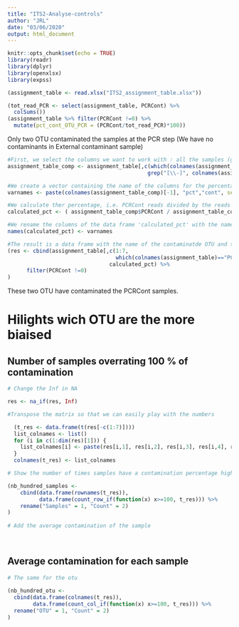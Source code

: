 ```yaml
---
title: "ITS2-Analyse-controls"
author: "JRL"
date: "03/06/2020"
output: html_document
---
```


```r
knitr::opts_chunk$set(echo = TRUE)
library(readr)
library(dplyr)
library(openxlsx)
library(expss)
```


```r
(assignment_table <- read.xlsx("ITS2_assignment_table.xlsx"))
```


```r
(tot_read_PCR <- select(assignment_table, PCRCont) %>% 
  colSums())
(assignment_table %>% filter(PCRCont !=0) %>% 
  mutate(pct_cont_OTU_PCR = (PCRCont/tot_read_PCR)*100))

```

Only two OTU contaminated the samples at the PCR step (We have no contaminants in External contaminant sample)




```r
#First, we select the columns we want to work with : all the samples (grep function) and PCRCont (which function)
assignment_table_comp <- assignment_table[,c(which(colnames(assignment_table)=="PCRCont"),
                                            grep("[\\-]", colnames(assignment_table)))]

#We create a vector containing the name of the columns for the percentage of contamination. So the vector is 47 length
varnames <- paste(colnames(assignment_table_comp)[-1], "pct","cont", sep = "_")

#We calculate ther percentage, i.e. PCRCont reads divided by the reads in one sample for one contaminated OTU
calculated_pct <- ( assignment_table_comp$PCRCont / assignment_table_comp[,2:length(assignment_table_comp)]  ) * 100

#We rename the columns of the data frame 'calculated_pct' with the names we put in varnames
names(calculated_pct) <- varnames

#The result is a data frame with the name of the contaminatde OTU and the percentage of contamination for each sample
(res <- cbind(assignment_table[,c(1:7,
                                  which(colnames(assignment_table)=="PCRCont" ))],
                                calculated_pct) %>% 
      filter(PCRCont !=0)
)
```
These two OTU have contaminated the PCRCont samples. 

# Hilights wich OTU are the more biaised

## Number of samples overrating 100 % of contamination

```r

# Change the Inf in NA

res <- na_if(res, Inf)

#Transpose the matrix so that we can easily play with the numbers

  (t_res <- data.frame(t(res[-c(1:7)])))
  list_colnames <- list()
  for (i in c(1:dim(res)[1])) {
    list_colnames[i] <- paste(res[i,1], res[i,2], res[i,3], res[i,4], res[i,5], res[i,6], res[i,7], sep ="_")
  }
  colnames(t_res) <- list_colnames

# Show the number of times samples have a contamination percentage higher than 100 %

(nb_hundred_samples <- 
    cbind(data.frame(rownames(t_res)),
          data.frame(count_row_if(function(x) x>=100, t_res))) %>% 
    rename("Samples" = 1, "Count" = 2)
)
  
# Add the average contamination of the sample
  
  
```


## Average contamination for each sample


```r
# The same for the otu
  
(nb_hundred_otu <- 
  cbind(data.frame(colnames(t_res)),
        data.frame(count_col_if(function(x) x>=100, t_res))) %>% 
  rename("OTU" = 1, "Count" = 2)
)
```





